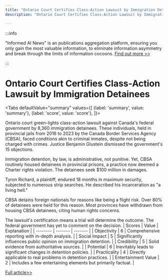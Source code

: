 ```yaml
---
title: "Ontario Court Certifies Class-Action Lawsuit by Immigration Detainees"
description: "Ontario Court Certifies Class-Action Lawsuit by Immigration Detainees"

---
```



:::info

"Informed AI News" is an publications aggregation platform, ensuring you only gain the most valuable information, to eliminate information asymmetry and break through the limits of information cocoons.  [Find out more >>](/)

:::

# Ontario Court Certifies Class-Action Lawsuit by Immigration Detainees


<Tabs
	defaultValue="summary"
	values={[
	{label: 'summary', value: 'summary'},
	{label: 'score', value: 'score'},
]}>
<TabItem value="summary">


Ontario court green-lights class-action lawsuit against Canada's federal government by 8,360 immigration detainees. These individuals, held in provincial jails from 2016 to 2023 by the Canada Border Services Agency (CBSA), faced conditions akin to criminal inmates, despite not being charged with crimes. Justice Benjamin Glustein dismissed the government's 15 objections.

Immigration detention, by law, is administrative, not punitive. Yet, CBSA routinely housed detainees in provincial prisons, a practice now deemed a Charter rights violation. The detainees seek $100 million in damages.

Tyron Richard, a plaintiff, endured 18 months in maximum security, subjected to numerous strip searches. He described his incarceration as "a living hell."

CBSA detains foreign nationals for reasons like being a flight risk. Over 80% of detainees were held for this reason. Most provinces have withdrawn from housing CBSA detainees, citing human rights concerns.

The lawsuit's certification means a trial will determine the outcome. The federal government has yet to comment on the decision.
</TabItem>
<TabItem value="score">
	| Scores     | Value   | Explanation |
	| -------- | ------- | ------- |
	| Objectivity  | 6    | Comprehensive reporting with in-depth analysis.    |
	| Social Impact | 5     | Significantly influences public opinion on immigration detention.    |
	| Credibility    | 5    | Solid evidence from authoritative sources.    |
	| Potential    | 6    | Inevitably leads to significant changes in detention policies.    |
	| Practicality    | 4    | Directly applicable to real problems in detention practices.    |
	| Entertainment Value    | 2    | Includes a few entertaining elements but primarily factual.    |
</TabItem>
</Tabs>

[Full article>>](https://ici.radio-canada.ca/rci/en/news/2086819/ontario-class-action-immigration-detention)
